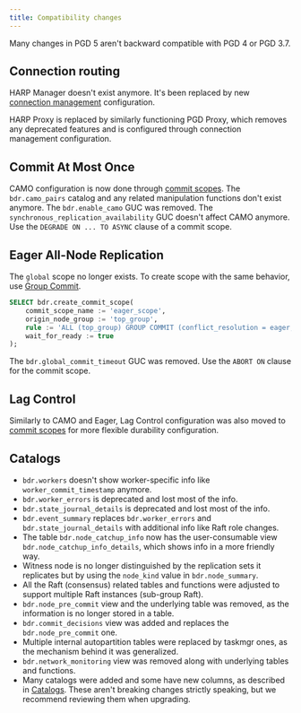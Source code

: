 ```yaml
---
title: Compatibility changes
---
```


Many changes in PGD 5 aren't backward compatible with
PGD 4 or PGD 3.7.

## Connection routing

HARP Manager doesn't exist anymore. It's been replaced by new
[connection management](../routing) configuration.

HARP Proxy is replaced by similarly functioning PGD Proxy, which removes any
deprecated features and is configured through connection
management configuration.

## Commit At Most Once

CAMO configuration is now done through [commit scopes](../commit-scopes/commit-scopes). The
`bdr.camo_pairs` catalog and any related manipulation functions don't exist
anymore. The `bdr.enable_camo` GUC was removed.
The `synchronous_replication_availability` GUC doesn't affect CAMO anymore.
Use the `DEGRADE ON ... TO ASYNC` clause of a commit scope.


## Eager All-Node Replication

The `global` scope no longer exists. To create scope with the same
behavior, use [Group Commit](../commit-scopes/group-commit).

```sql
SELECT bdr.create_commit_scope(
    commit_scope_name := 'eager_scope',
    origin_node_group := 'top_group',
    rule := 'ALL (top_group) GROUP COMMIT (conflict_resolution = eager, commit_decision = raft) ABORT ON (timeout = 60s)',
    wait_for_ready := true
);
```

The `bdr.global_commit_timeout` GUC was removed. Use the `ABORT ON` clause for the
commit scope.

## Lag Control

Similarly to CAMO and Eager, Lag Control configuration was also moved to
[commit scopes](../commit-scopes/commit-scopes) for more flexible durability configuration.

## Catalogs

- `bdr.workers` doesn't show worker-specific info like `worker_commit_timestamp` anymore.
- `bdr.worker_errors` is deprecated and lost most of the info.
- `bdr.state_journal_details` is deprecated and lost most of the info.
- `bdr.event_summary` replaces `bdr.worker_errors` and
  `bdr.state_journal_details` with additional info like Raft role changes.
- The table `bdr.node_catchup_info` now has the user-consumable view
  `bdr.node_catchup_info_details`, which shows info in a more friendly way.
- Witness node is no longer distinguished by the replication sets
  it replicates but by using the `node_kind` value in `bdr.node_summary`.
- All the Raft (consensus) related tables and functions were adjusted to support
  multiple Raft instances (sub-group Raft).
- `bdr.node_pre_commit` view and the underlying table was removed, as the
  information is no longer stored in a table.
- `bdr.commit_decisions` view was added and replaces the `bdr.node_pre_commit` one.
- Multiple internal autopartition tables were replaced by taskmgr ones, as the
  mechanism behind it was generalized.
- `bdr.network_monitoring` view was removed along with underlying tables and
  functions.
- Many catalogs were added and some have new columns, as described in
  [Catalogs](/pgd/5.7/reference/catalogs-visible/). These
  aren't breaking changes strictly speaking, but we recommend reviewing them
  when upgrading.
